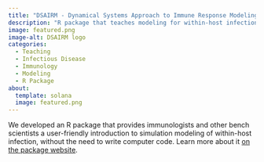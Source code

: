```yaml
---
title: "DSAIRM - Dynamical Systems Approach to Immune Response Modeling"
description: "R package that teaches modeling for within-host infection and immunology."
image: featured.png
image-alt: DSAIRM logo
categories:
  - Teaching
  - Infectious Disease
  - Immunology
  - Modeling
  - R Package
about:
  template: solana
  image: featured.png
---
```


We developed an R package that provides immunologists and other bench scientists a user-friendly introduction to simulation modeling of within-host infection, without the need to write computer code. Learn more about it [on the package website](https://ahgroup.github.io/DSAIRM/).


